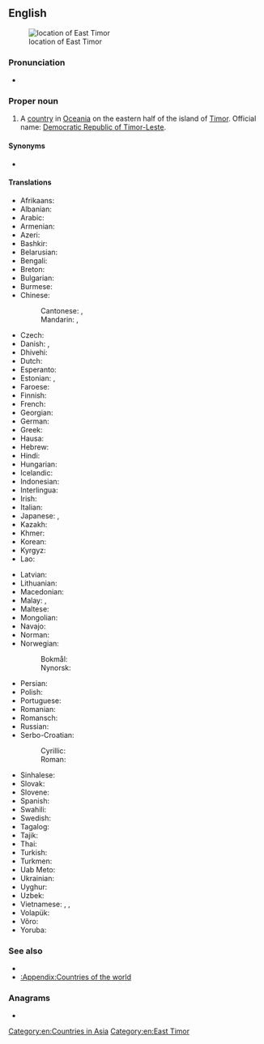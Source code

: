 ==English==
{{wikipedia}}
[[Image:LocationEastTimor.svg|thumb|location of East Timor]]

===Pronunciation===
* {{audio|En-us-East Timor.ogg|Audio (US)|lang=en}}

===Proper noun===
{{en-proper noun}}

# {{senseid|en|Q574}}A [[country]] in [[Oceania]] on the eastern half of the island of [[Timor]]. Official name: [[Democratic Republic of Timor-Leste]].

====Synonyms====
* {{l|en|Timor-Leste}}

====Translations====
{{trans-top|id=Q574|Country in Oceania}}
* Afrikaans: {{t|af|Oos-Timor}}
* Albanian: {{t|sq|Timôro tî Tö|m}}
* Arabic: {{t|ar|تِيمُور اَلشَّرْقِيَّة|f|tr=timūr aš-šarqiyya}}
* Armenian: {{t|hy|Արևելյան Թիմոր}}
* Azeri: {{t+|az|Şərqi Timor}}
* Bashkir: {{t|ba|Көнсығыш Тимор|sc=Cyrl}}
* Belarusian: {{t|be|Усхо́дні Тымо́р|m|sc=Cyrl}}
* Bengali: {{t|bn|পূর্ব টিমোর}}
* Breton: {{t|br|Timor ar Reter}}
* Bulgarian: {{t|bg|Изто́чен Тимо́р|m|sc=Cyrl}}
* Burmese: {{t|my|အရှေ့တီမော|sc=Mymr}}
* Chinese:
*: Cantonese: {{t|yue|東帝汶|sc=Hani}}, {{t|yue|东帝汶|tr=dung1 dai3 man6|sc=Hani}}
*: Mandarin: {{t+|cmn|東帝汶|sc=Hani}}, {{t+|cmn|东帝汶|tr=Dōng-Dìwèn|sc=Hani}}
* Czech: {{t+|cs|Východní Timor|m}}
* Danish: {{t+|da|Østtimor}}, {{t|da|Timor-Leste}}
* Dhivehi: {{t|dv|އިރުމަތީ ޓިމޯރު|sc=Thaa}}
* Dutch: {{t+|nl|Oost-Timor}}
* Esperanto: {{t+|eo|Orienta Timoro}}
* Estonian: {{t+|et|Ida-Timor}}, {{t|et|Timor-Leste}}
* Faroese: {{t|fo|Eysturtimor|n}}
* Finnish: {{t+|fi|Itä-Timor}}
* French: {{t+|fr|Timor Oriental}}
* Georgian: {{t|ka|აღმოსავლეთი ტიმორი}}
* German: {{t+|de|Osttimor|n}}
* Greek: {{t+|el|Ανατολικό Τιμόρ|n}}
* Hausa: {{t|ha|Timor ta Gabas}}
* Hebrew: {{t|he|מזרח טימור|tr=mizrakh timor}}
* Hindi: {{t+|hi|पूर्वी तिमोर}}
* Hungarian: {{t+|hu|Kelet-Timor}}
* Icelandic: {{t+|is|Austur-Tímor}}
* Indonesian: {{t|id|Timor Timur}}
* Interlingua: {{t|ia|Timor Oriental}}
* Irish: {{t|ga|Tíomór Thoir|m|alt=An Tíomór Thoir}}
* Italian: {{t|it|Timor Est}}
* Japanese: {{t+|ja|東ティモール|tr=ひがしティモール, Higashi Timōru}}, {{t|ja|東チモール|tr=ひがしチモール, Higashi Chimōru}}
* Kazakh: {{t|kk|Тимор-Лесте|sc=Cyrl}}
* Khmer: {{t+|km|ទីម័រខាងកើត|tr=ti mour khang kaert|sc=Khmr}}
* Korean: {{t|ko|^동티모르}}
* Kyrgyz: {{t|ky|Тимор Лешти|sc=Cyrl}}
* Lao: {{t|lo|ຕີມໍຕາເວັນອອກ|sc=Laoo}}
{{trans-mid}}
* Latvian: {{t|lv|Austrumtimora|f}}
* Lithuanian: {{t+|lt|Rytų Timoras|m}}
* Macedonian: {{t+|mk|Источен Тимор|m}}
* Malay: {{t|ms|Timor Timur}}, {{t|ms|Timor Leste}}
* Maltese: {{t|mt|Timor tal-Lvant|alt=it-Timor tal-Lvant}}
* Mongolian: {{t|mn|Зүүн Тимор|sc=Cyrl}}
* Navajo: {{t|nv|Haʼaʼaahjí Tíímow}}
* Norman: {{t|nrf|Timor d'l'Est|m}}
* Norwegian:
*: Bokmål: {{t+|nb|Øst-Timor}}
*: Nynorsk: {{t+|nn|Aust-Timor}}
* Persian: {{t|fa|شرق تیمور|tr=šarq-e timor|sc=fa-Arab}}
* Polish: {{t+|pl|Timor Wschodni|m-in}}
* Portuguese: {{t+|pt|Timor Leste}}
* Romanian: {{t|ro|Timorul de Est|n}}
* Romansch: {{t|rm|Timor da l'Ost|m}}
* Russian: {{t+|ru|Восто́чный Тимо́р|m}}
* Serbo-Croatian:
*: Cyrillic: {{t|sh|Источни Тимор|m}}
*: Roman: {{t|sh|Istočni Timor|m}}
* Sinhalese: {{t|si|නැගෙනහිර ටිමෝරය|sc=Sinh}}
* Slovak: {{t|sk|Východný Timor|m}}
* Slovene: {{t|sl|Vzhodni Timor|m}}
* Spanish: {{t+|es|Timor Oriental|m}}
* Swahili: {{t|sw|Timor ya Mashariki}}
* Swedish: {{t+|sv|Östtimor}}
* Tagalog: {{t+|tl|Silangang Timor}}
* Tajik: {{t+|tg|Тимори Шарқӣ}}
* Thai: {{t+|th|ติมอร์ตะวันออก}}
* Turkish: {{t+|tr|Doğu Timor}}
* Turkmen: {{t|tk|Gündogar Timor}}
* Uab Meto: {{t|aoz|Timor Mansansaet}}
* Ukrainian: {{t+|uk|Схі́дний Тимо́р|m|sc=Cyrl}}
* Uyghur: {{t|ug|شەرقىي تىمور}}
* Uzbek: {{t+|uz|Sharqiy Timor}}
* Vietnamese: {{t|vi|Đông Ti-mo}}, {{t|vi|Ti-mo Lex-te}}, {{t|vi|Đông Timor}}
* Volapük: {{t|vo|Lofüda-Timoreän}}
* Võro: {{t|vro|Hummogu-Timor}}
* Yoruba: {{t|yo|ÌlàOòrùn Tímọ̀}}
{{trans-bottom}}

===See also===
* {{l|en|Dili}}
* [[:Appendix:Countries of the world]]

===Anagrams===
* {{anagrams|en|estimator|triatomes}}

[[Category:en:Countries in Asia]]
[[Category:en:East Timor]]